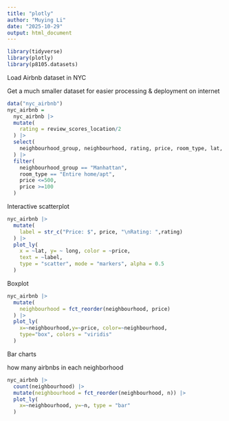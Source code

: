 ```yaml
---
title: "plotly"
author: "Muying Li"
date: "2025-10-29"
output: html_document
---
```



```r
library(tidyverse)
library(plotly)
library(p8105.datasets)
```

Load Airbnb dataset in NYC

Get a much smaller dataset for easier processing & deployment on internet
```r
data("nyc_airbnb")
nyc_airbnb = 
  nyc_airbnb |> 
  mutate(
    rating = review_scores_location/2
  ) |> 
  select(
    neighbourhood_group, neighbourhood, rating, price, room_type, lat, long
  ) |> 
  filter(
    neighbourhood_group == "Manhattan",
    room_type == "Entire home/apt",
    price <=500,
    price >=100
  )
```


Interactive scatterplot
```r
nyc_airbnb |>
  mutate(
    label = str_c("Price: $", price, "\nRating: ",rating)
  ) |> 
  plot_ly(
    x = ~lat, y= ~ long, color = ~price,
    text = ~label,
    type = "scatter", mode = "markers", alpha = 0.5
  )
```

Boxplot
```r
nyc_airbnb |> 
  mutate(
    neighbourhood = fct_reorder(neighbourhood, price)
  ) |> 
  plot_ly(
    x=~neighbourhood,y=~price, color=~neighbourhood,
    type="box", colors = "viridis"
  )
```

Bar charts

how many airbnbs in each neighborhood
```r
nyc_airbnb |> 
  count(neighbourhood) |> 
  mutate(neighbourhood = fct_reorder(neighbourhood, n)) |> 
  plot_ly(
    x=~neighbourhood, y=~n, type = "bar"
  )
```

